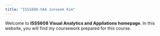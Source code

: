 ```yaml
---
title: "ISSS608-VAA Junseok Kim"
---
```


Welcome to **ISSS608 Visual Analytics and Appliations homepage**. In this website, you will find my coursework prepared for this course.
